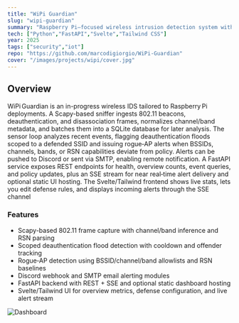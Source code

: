 ```yaml
---
title: "WiPi Guardian"
slug: "wipi-guardian"
summary: "Raspberry Pi–focused wireless intrusion detection system with FastAPI backend and Svelte dashboard."
tech: ["Python","FastAPI","Svelte","Tailwind CSS"]
year: 2025
tags: ["security","iot"]
repo: "https://github.com/marcodigiorgio/WiPi-Guardian"
cover: "/images/projects/wipi/cover.jpg"
---
```


## Overview

WiPi Guardian is an in-progress wireless IDS tailored to Raspberry Pi deployments.
A Scapy-based sniffer ingests 802.11 beacons, deauthentication, and disassociation frames, normalizes channel/band metadata, and batches them into a SQLite database for later analysis.
The sensor loop analyzes recent events, flagging deauthentication floods scoped to a defended SSID and issuing rogue‑AP alerts when BSSIDs, channels, bands, or RSN capabilities deviate from policy.
Alerts can be pushed to Discord or sent via SMTP, enabling remote notification.
A FastAPI service exposes REST endpoints for health, overview counts, event queries, and policy updates, plus an SSE stream for near real‑time alert delivery and optional static UI hosting.
The Svelte/Tailwind frontend shows live stats, lets you edit defense rules, and displays incoming alerts through the SSE channel

### Features

- Scapy-based 802.11 frame capture with channel/band inference and RSN parsing
- Scoped deauthentication flood detection with cooldown and offender tracking
- Rogue‑AP detection using BSSID/channel/band allowlists and RSN baselines
- Discord webhook and SMTP email alerting modules
- FastAPI backend with REST + SSE and optional static dashboard hosting
- Svelte/Tailwind UI for overview metrics, defense configuration, and live alert stream

![Dashboard](/images/projects/pi-wids/1.png)


